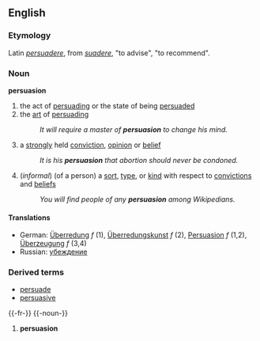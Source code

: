 ==English==
===Etymology===
Latin ''[[persuadere]]'', from ''[[suadere]]'', "to advise", "to recommend".
===Noun===
'''persuasion'''
#the act of [[persuade|persuading]] or the state of being [[persuade]]d
#the [[art]] of [[persuade|persuading]]
#:''It will require a master of '''persuasion''' to change his mind.''
#a [[strongly]] held [[conviction]], [[opinion]] or [[belief]]
#:''It is his '''persuasion''' that abortion should never be condoned.''
#(''informal'') (of a person) a [[sort]], [[type]], or [[kind]] with respect to [[conviction]]s and [[belief]]s
#:''You will find people of any '''persuasion''' among Wikipedians.''
====Translations====
*German: [[Überredung]] ''f'' (1), [[Überredungskunst]] ''f'' (2), [[Persuasion]] ''f'' (1,2), [[Überzeugung]] ''f'' (3,4)
*Russian: [[убеждение]]
===Derived terms===
*[[persuade]]
*[[persuasive]]


{{-fr-}}
{{-noun-}}
# '''persuasion'''